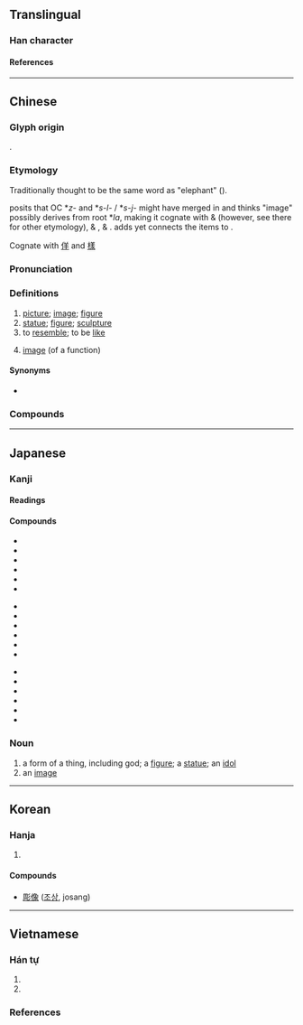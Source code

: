 {{also|象}}
{{character info}}
{{character info|0x2F80B}}
==Translingual==
{{stroke order|strokes=13}}

===Han character===
{{Han char|rn=9|rad=人|as=11|asj=12|sn=13|snj=14|four=27232|canj=ONAO|ids=⿰亻象}}

====References====
{{Han ref|kx=0116.080|dkj=01084|dj=0247.200|hdz=10213.030|uh=50CF}}

----

==Chinese==
{{zh-forms|alt=𰁼-second round simplified}}

===Glyph origin===
{{Han etym}}
{{Han compound|亻|象|t1=man|t2=elephant; image|ls=psc|c1=s|c2=p}}.

===Etymology===
Traditionally thought to be the same word as {{och-l|象|tr=*s-jaŋʔ ~ ziɑŋ}} "elephant" ({{zh-ref|Karlgren, 1957}}). 

{{zh-ref|Schuessler (2007)}} posits that OC *''z-'' and *''s-l-'' / *''s-j-'' might have merged in {{w|Zuo Zhuan}} and thinks {{och-l|像|tr=*s-jaŋʔ}} "image" possibly derives from {{der|zh|sit}} root *''la'', making it cognate with {{cog|bo|tr=lad-mo|t=imitation, to imitate, mimic}} & {{m|bo|ལྷ||gods, image of a deity}} (however, see there for other etymology), {{cog|lep|tr=klan|t=similar}} & {{m|lep|tr=klan-lă|t=imitation}}, {{cog|kac|tr=sum³¹-la³³|t=picture, image}} & {{m|kac|tr=num³¹-la³³|t=ghost}}. {{zh-ref|Geilich (1994)}} adds {{cog|bo|tr=ldem|t=statue, idol}} yet connects the {{w|Tibeto-Burman languages|Tibeto-Burman}} items to {{och-l|似|tr=*s-lə ~ s-jə}}.

Cognate with [[佯]] and [[樣]]

===Pronunciation===
{{zh-pron
|m=xiàng
|m-s=xiang4/qiang4
|c=zoeng6
|c-t=diang5
|g=qiong5
|h=pfs=chhiong/siong;gd=qiong4
|j=xion3
|mb=siōng
|md=chiông
|mn=xm,tp,kh,lk,sx,yl,km,mg,hc,tc:chhiūⁿ/qz,jj:chhiǔⁿ/zz,tn:chhiōⁿ/xm,tw:siōng/qz,jj:siǒng/zz,twvk:siāng
|mn_note=chhiūⁿ/chhiǔⁿ/chhiōⁿ - vernacular; siōng/siǒng/siāng - literary
|mn-t=siang6/ciên6/cion6/siên3/sion3
|mn-t_note=siang6 - literary; ciên6/cion6/siên3/sion3 - vernacular (ciên6/siên3 - Chaozhou)
|w=3xxian
|x=sian4/sian5/cian5
|mc=y
|oc=y
|cat=n,v
}}

===Definitions===
{{zh-hanzi}}

# [[picture]]; [[image]]; [[figure]]
# [[statue]]; [[figure]]; [[sculpture]]
# to [[resemble]]; to be [[like]]
# {{lb|zh|math}} [[image]] (of a function)

====Synonyms====
* {{sense|to be like}}
{{zh-syn-saurus|好像}}
{{zh-dial}}

===Compounds===
{{zh-der|像樣|像片|像片簿|像章|像素|像話|像銀|佛像|倒像|倒立像|假人像|偶像|動態影像|半身像|可想像|哪像|圖像|坐像|塑像|好像|富於想像|形像|影像|想像|成像|捉取圖像|攝像|改變形像|映像|標準像|毛塑像|活像|照像|獅身人面像|畫像|異像|相像|石像|磁共振成像|神像|立像|美國偶像|聖像|肖像|自由女神像|自由神像|自畫像|虛像|衛星圖像|裸像|遺像|銅像|錄像|鏡像|雕像|音像|頭像|顯像|像模像樣|後像|不像人樣|像生|像胎|像態|不像|像意|兒女像|不像意|不像樣|尊像|像心|像貌|像贊|想像力|四不像|像生兒|動畫影像|影像合成|亮像|影像處理|不像話|實像|人像|少像|像生花|像是|外像|印像紙|正後像|石膏像|畫像石|法像|畫像磚|生像|物像|水月鏡像|攝像機|數位影像|數位照像|正像|映像管|聖母像|繪像|解像力|難以想像|負後像|顯像液|龍門造像|金像獎|錄像機|鐵像|音像製品|顯像管|電視影像|造像記|繡像|造像|錄像片|錄像帶|負像|胸像|遙測影像|耍像兒|蠟像館|蠟像|立體影像|芻像|群像|原像}}

{{zh-cat|Beginning}}

----

==Japanese==

===Kanji===
{{ja-kanji|grade=5|rs=人12}}

====Readings====
{{ja-readings
|goon=ぞう<ざう
|kanon=しょう<しやう
|kun=かたち-, かたど-る
}}

====Compounds====
{{top3}}
* {{ja-r|映像|えいぞう}}
* {{ja-r|画像|がぞう}}
* {{ja-r|解像度|かいぞうど}}
* {{ja-r|鏡像|きょうぞう}}
* {{ja-r|偶像|ぐうぞう}}
* {{ja-r|現像|げんぞう}}
{{mid3}}
* {{ja-r|原像|げんぞう}}
* {{ja-r|写像|しゃぞう}}
* {{ja-r|肖像|しょうぞう}}
* {{ja-r|心像|しんぞう}}
* {{ja-r|神像|しんぞう}}
* {{ja-r|聖像|せいぞう}}
{{mid3}}
* {{ja-r|塑像|そぞう}}
* {{ja-r|対像|たいぞう}}
* {{ja-r|彫像|ちょうぞう}}
* {{ja-r|銅像|どうぞう}}
* {{ja-r|仏像|ぶつぞう}}
* {{ja-r|木像|もくぞう}}
{{bottom}}

===Noun===
{{ja-noun|ぞう|hhira=ざう}}

# a form of a thing, including god; a [[figure]]; a [[statue]]; an [[idol]]
# an [[image]]

----

==Korean==

===Hanja===
{{ko-hanja|형상|상}}

# {{rfdef|ko|sort=人12}}

====Compounds====
* [[彫像]] ([[조상]], josang)

----

==Vietnamese==
{{vi-hantutab}}

===Hán tự===
{{vi-readings|rs=人12
|hanviet=[[tượng]]-tdcntd, [[tương]]-tdcntd
|phienthiet=
|nom=[[tượng]]-tdcntd
}}

# {{han tu form of|tương|to [[resemble]]; to be [[like]]}}
# {{han tu form of|tượng|a [[figure]]; a [[statue]]; an [[idol]]; an [[image]]}}

===References===
<references/>